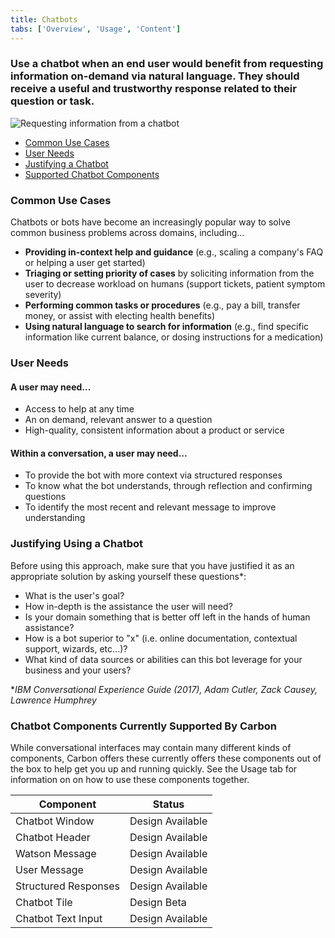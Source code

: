 ```yaml
---
title: Chatbots
tabs: ['Overview', 'Usage', 'Content']
---
```


### Use a chatbot when an end user would benefit from requesting information on-demand via natural language. They should receive a useful and trustworthy response related to their question or task. 

<ImageComponent cols="8">

![Requesting information from a chatbot](images/chatbot-0.png)

</ImageComponent>

<AnchorLinks>

- [Common Use Cases](#common-use-cases)
- [User Needs](#user-needs)
- [Justifying a Chatbot](#justifying-using-a-chatbot)
- [Supported Chatbot Components](#chatbot-components-supported-by-carbon)

</AnchorLinks>

### Common Use Cases

Chatbots or bots have become an increasingly popular way to solve common business problems across domains, including...

- **Providing in-context help and guidance** (e.g., scaling a company's FAQ or helping a user get started)
- **Triaging or setting priority of cases** by soliciting information from the user to decrease workload on humans (support tickets, patient symptom severity)
- **Performing common tasks or procedures** (e.g., pay a bill, transfer money, or assist with electing health benefits)
- **Using natural language to search for information** (e.g., find specific information like current balance, or dosing instructions for a medication)

### User Needs

#### A user may need...

- Access to help at any time
- An on demand, relevant answer to a question
- High-quality, consistent information about a product or service

#### Within a conversation, a user may need...

- To provide the bot with more context via structured responses
- To know what the bot understands, through reflection and confirming questions
- To identify the most recent and relevant message to improve understanding

### Justifying Using a Chatbot

Before using this approach, make sure that you have justified it as an appropriate solution by asking yourself these questions*:

- What is the user's goal?
- How in-depth is the assistance the user will need?
- Is your domain something that is better off left in the hands of human assistance? 
- How is a bot superior to "x" (i.e. online documentation, contextual support, wizards, etc...)? 
- What kind of data sources or abilities can this bot leverage for your business and your users?

*_IBM Conversational Experience Guide (2017), Adam Cutler, Zack Causey, Lawrence Humphrey_

### Chatbot Components Currently Supported By Carbon

While conversational interfaces may contain many different kinds of components, Carbon offers these currently offers these components out of the box to help get you up and running quickly. See the Usage tab for information on on how to use these components together.

| Component                                  | Status                 | 
| ------------------------------------------ | -----------------------|
| Chatbot Window                             | Design Available       |
| Chatbot Header                             | Design Available       |
| Watson Message                             | Design Available       |
| User Message                               | Design Available       |
| Structured Responses                       | Design Available       |
| Chatbot Tile                               | Design Beta            |
| Chatbot Text Input                         | Design Available       |


